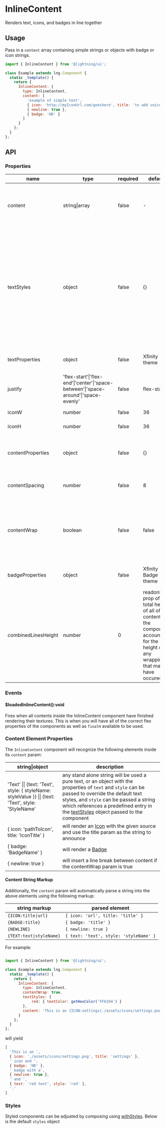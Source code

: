 
# InlineContent

Renders text, icons, and badges in line together

## Usage

Pass in a `content` array containing simple strings or objects with badge or icon strings.

```js
import { InlineContent } from '@lightning/ui';

class Example extends lng.Component {
  static _template() {
    return {
      InlineContent: {
        type: InlineContent,
        content: [
          'example of simple text',
          { icon: 'http://myIconUrl.com/goeshere', title: 'to add voice out content (essentially alt text)', color: '00ff00' },
          { newline: true },
          { badge: 'HD' }
        ]
      }
    };
  }
};
```

<Canvas>
  <Story id="layout-inlinecontent--basic" />
</Canvas>

## API

### Properties

name|type|required|default|description
--|--|--|--|--
content|string\|array|false|-|list of data to render inline, see [Content Element Properties](#content-element-properties) below
textStyles|object|false|{}|set of nested objects containing [Lightning Text](https://rdkcentral.github.io/Lightning/docs/textures/text) properties which can be referenced in the [Content Element Properties](#content-element-properties) to apply styling to individual text elements
textProperties|object|false|Xfinity theme|font properties to apply to the title
justify|'flex-start'\|'flex-end'\|'center'\|'space-between'\|'space-around'\|'space-evenly'|false|flex-start|alignment of first line flexbox content
iconW|number|false|36|width of all icons
iconH|number|false|36|height of all icons
contentProperties|object|false|{}|object setting flexItem props on all content items
contentSpacing|number|false|8|padding between all content items
contentWrap|boolean|false|false|determines whether the containing flexbox should wrap the content onto the next line
badgeProperties|object|false|Xfinity Badge theme|styling to update the Badge component
combinedLinesHeight|number|0|readonly prop of the total height of all of the contents of the component, accounting for the height of any wrapping that may have occured

### Events

#### $loadedInlineContent():void

Fires when all contents inside the InlineContent component have finished rendering their textures. This is when you will have all of the correct flex properties of the components as well as `finalH` available to be used.

### Content Element Properties
The `InlineContent` component will recognize the following elements inside its `content` param:

string\|object|description
--|--
'Text' \|\| {text: 'Text', style: { styleName: styleValue }} \|\| {text: 'Text', style: 'StyleName' |any stand alone string will be used a pure text, or an object with the properties of `text` and `style` can be passed to override the default text styles, and `style` can be passed a string which references a predefined entry in the [textStyles](#properties) object passed to the component
{ icon: 'pathToIcon', title: 'IconTitle' }|will render an [Icon](/story/elements-icon--text) with the given source and use the title param as the string to announce
{ badge: 'BadgeName' }|will render a [Badge](/story/elements-badge--text)
{ newline: true }|will insert a line break between content if the contentWrap param is true

#### Content String Markup
Additionally, the `content` param will automatically parse a string into the above elements using the following markup:

string markup|parsed element
--|--
`{ICON:title\|url}`|`{ icon: 'url', title: 'title' }`
`{BADGE:title}`|`{ badge: 'title' }`
`{NEWLINE}`|`{ newline: true }`
`{TEXT:text\|styleName}`|`{ text: 'text', style: 'styleName' }`

For example:

```js

import { InlineContent } from '@lightning/ui';

class Example extends lng.Component {
  static _template() {
    return {
      InlineContent: {
        type: InlineContent,
        contentWrap: true,
        textStyles: {
            red: { textColor: getHexColor('FF6194') }
        },
        content: 'This is an {ICON:settings|./assets/icons/settings.png} icon and {BADGE:HD} badge with a{NEWLINE} and {TEXT:red text|red}.'
      }
    };
  }
};
```

will yield

```js
[
  'This is an ',
  { icon: './assets/icons/settings.png', title: 'settings' },
  ' icon and ',
  { badge: 'HD' },
  ' badge with a',
  { newline: true },
  ' and ',
  { text: 'red text', style: 'red' },
  '.'
]
```

### Styles

Styled components can be adjusted by composing using [withStyles](?path=/docs/mixins-withstyles--basic). Below is the default `styles` object

<Theme theme={InlineContent.styles} />
